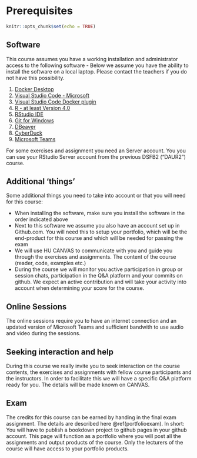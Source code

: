 # Prerequisites {#preparingforthecourse}

```r
knitr::opts_chunk$set(echo = TRUE)
```

## Software {#softwarelist}
This course assumes you have a working installation and administrator access to the following software - Below we assume you have the ability to install the software on a local laptop. Please contact the teachers if you do not have this possibility. 

 1. [Docker Desktop](https://www.docker.com/get-started)
 1. [Visual Studio Code - Microsoft](https://code.visualstudio.com/)
 1. [Visual Studio Code Docker plugin](https://code.visualstudio.com/)
 1. [R - at least Version 4.0](https://cran.r-project.org/)
 1. [RStudio IDE](https://rstudio.com/products/rstudio/download/)
 1. [Git for Windows](https://git-scm.com/download/win)
 1. [DBeaver](https://dbeaver.io/)
 1. [CyberDuck](https://cyberduck.io/)
 1. [Microsoft Teams](https://www.microsoft.com/nl-nl/microsoft-teams/group-chat-software)

For some exercises and assignment you need an Server account. You you can use your RStudio Server account from the previous DSFB2 ("DAUR2") course.

## Additional 'things'

Some additional things you need to take into account or that you will need for this course:

 - When installing the software, make sure you install the software in the order indicated above
 - Next to this software we assume you also have an account set up in Github.com. You will need this to setup your portfolio, which will be the end-product for this course and which will be needed for passing the exam
 - We will use HU CANVAS to communicate with you and guide you through the exercises and assignments. The content of the course (reader, code, examples etc.)
 - During the course we will monitor you active participation in group or session chats, participation in the Q&A platform and your commits on github. We expect an active contribution and will take your activity into account when determining your score for the course. 

## Online Sessions
The online sessions require you to have an internet connection and an updated version of Microsoft Teams and sufficient bandwith to use audio and video during the sessions.

## Seeking interaction and help
During this course we really invite you to seek interaction on the course contents, the exercises and assignments with fellow course participants and the instructors. In order to facilitate this we will have a specific Q&A platform ready for you. The details will be made known on CANVAS.

## Exam
The credits for this course can be earned by handing in the final exam assignment. The details are described here \@ref(portfolioexam). In short: You will have to publish a bookdown project to github pages in your github account. This page will function as a portfolio where you will post all the assignments and output products of the course. Only the lecturers of the course will have access to your portfolio products.  

